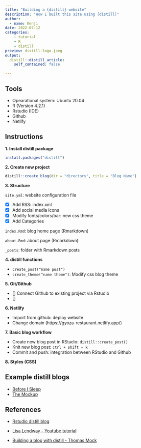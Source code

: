 ```yaml
---
title: "Building a {distill} website"
description: "How I built this site using {distill}"
author:
  - name: Kenji
date: 2022-07-12
categories:
    - tutorial
    - R
    - distill
preview: distill-logo.jpeg
output:
  distill::distill_article:
    self_contained: false

---
```


## Tools

- Opearational system: Ubuntu 20.04
- R (Version 4.2.1)
- Rstudio (IDE)
- Github
- Netlify

## Instructions

**1. Install distill package**

```r

install.packages("distill")

```

**2. Create new project**

```r

distill::create_blog(dir = "directory", title = "Blog Name")

```


**3. Structure**  

`site.yml`: website configuration file  

- [X] Add RSS: index.xml  
- [X] Add social media icons  
- [X] Modify fonts/colors/bar: new css theme  
- [X] Add Categories  

`index.Rmd`: blog home page (Rmarkdown)  

`about.Rmd`: about page (Rmarkdown)  

`_posts`: folder with Rmarkdown posts

**4. distill functions**

- `create_post("name post")`
- `create_theme("name theme")`: Modify css blog theme

**5. Git/Github**

- [] Connect Github to existing project via Rstudio  
- [] 

**6. Netlify**  

- Import from github: deploy website
- Change domain (https://gyoza-restaurant.netlify.app/)


**7. Basic blog workflow**

- Create new blog post in RStudio: `distill::create_post()`  
- Knit new blog post: `ctrl + shift + k`
- Commit and push: integration between RStudio and Github  

**8. Styles (CSS)** 

## Example distill blogs

- [Before I Sleep](https://milesmcbain.xyz/)
- [The Mockup](https://themockup.blog)
 

## References

- [Rstudio distill blog](https://rstudio.github.io/distill/)

- [Lisa Lendway - Youtube tutorial](https://www.youtube.com/watch?v=Fm3bsYCilEU)  

- [Building a blog with distill - Thomas Mock](https://themockup.blog/posts/2020-08-01-building-a-blog-with-distill/)